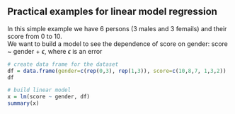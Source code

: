## Practical examples for linear model regression
In this simple example we have 6 persons (3 males and 3 femails) and their score from 0 to 10.  
We want to build a model to see the dependence of score on gender: score ~ gender + $\epsilon$, where $\epsilon$ is an error  

```r
# create data frame for the dataset
df = data.frame(gender=c(rep(0,3), rep(1,3)), score=c(10,8,7, 1,3,2))
df

# build linear model
x = lm(score ~ gender, df)
summary(x)
```